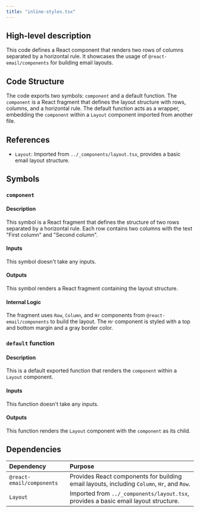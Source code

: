 ```yaml
---
title: "inline-styles.tsx"
---
```


## High-level description
This code defines a React component that renders two rows of columns separated by a horizontal rule. It showcases the usage of `@react-email/components` for building email layouts.

## Code Structure
The code exports two symbols: `component` and a default function. The `component` is a React fragment that defines the layout structure with rows, columns, and a horizontal rule. The default function acts as a wrapper, embedding the `component` within a `Layout` component imported from another file.

## References
- `Layout`: Imported from `../_components/layout.tsx`, provides a basic email layout structure.

## Symbols

### `component`
#### Description
This symbol is a React fragment that defines the structure of two rows separated by a horizontal rule. Each row contains two columns with the text "First column" and "Second column".

#### Inputs
This symbol doesn't take any inputs.

#### Outputs
This symbol renders a React fragment containing the layout structure.

#### Internal Logic
The fragment uses `Row`, `Column`, and `Hr` components from `@react-email/components` to build the layout. The `Hr` component is styled with a top and bottom margin and a gray border color.

### `default` function
#### Description
This is a default exported function that renders the `component` within a `Layout` component.

#### Inputs
This function doesn't take any inputs.

#### Outputs
This function renders the `Layout` component with the `component` as its child.

## Dependencies
| Dependency | Purpose |
|:-----------|:--------|
| `@react-email/components` | Provides React components for building email layouts, including `Column`, `Hr`, and `Row`. |
| `Layout` | Imported from `../_components/layout.tsx`, provides a basic email layout structure. |
